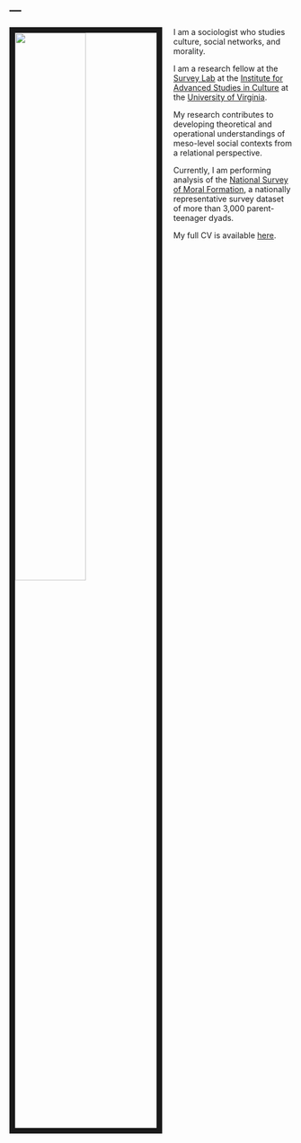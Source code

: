 ---
---

<link rel="stylesheet" href="styles.css" type="text/css">

<img src="images/IMG_7988.jpg" style="width:50%; border:10px solid; margin-right: 20px" align="left">


I am a sociologist who studies culture, social networks, and morality. 

I am a research fellow at the [Survey Lab](https://iasculture.org/research/survey-lab) at the [Institute for Advanced Studies in Culture](https://iasculture.org/) at the [University of Virginia](https://www.virginia.edu/).

My research contributes to developing theoretical and operational understandings of meso-level social contexts from a relational perspective.

Currently, I am performing analysis of the [National Survey of Moral Formation](https://iasculture.org/research/survey-lab/national-survey-moral-formation), a nationally representative survey dataset of more than 3,000 parent-teenager dyads. 

My full CV is available [here](files/Puetz Kyle CV 2022.pdf).

